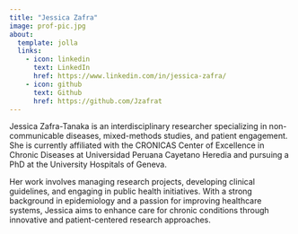```yaml
---
title: "Jessica Zafra"
image: prof-pic.jpg
about:
  template: jolla
  links:
    - icon: linkedin
      text: LinkedIn
      href: https://www.linkedin.com/in/jessica-zafra/
    - icon: github
      text: Github
      href: https://github.com/Jzafrat
---
```


Jessica Zafra-Tanaka is an interdisciplinary researcher specializing in non-communicable diseases, mixed-methods studies, and patient engagement. She is currently affiliated with the CRONICAS Center of Excellence in Chronic Diseases at Universidad Peruana Cayetano Heredia and pursuing a PhD at the University Hospitals of Geneva. 

Her work involves managing research projects, developing clinical guidelines, and engaging in public health initiatives. With a strong background in epidemiology and a passion for improving healthcare systems, Jessica aims to enhance care for chronic conditions through innovative and patient-centered research approaches.
